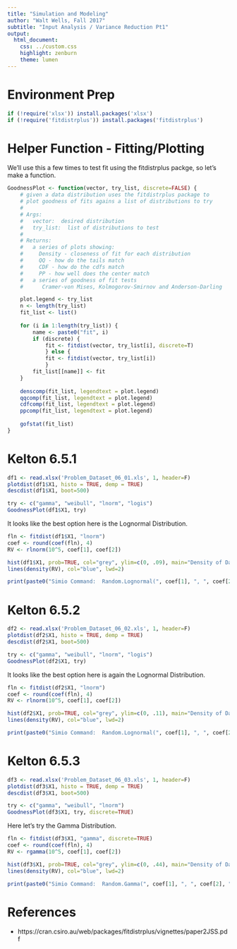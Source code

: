 ```yaml
---
title: "Simulation and Modeling"
author: "Walt Wells, Fall 2017"
subtitle: "Input Analysis / Variance Reduction Pt1"
output:
  html_document:
    css: ../custom.css
    highlight: zenburn
    theme: lumen
---
```


# Environment Prep

```r
if (!require('xlsx')) install.packages('xlsx')
if (!require('fitdistrplus')) install.packages('fitdistrplus')
```

# Helper Function - Fitting/Plotting

We'll use this a few times to test fit using the fitdistrplus packge, so let's make a function. 

```r
GoodnessPlot <- function(vector, try_list, discrete=FALSE) {
    # given a data distribution uses the fitdistrplus package to 
    # plot goodness of fits agains a list of distributions to try
    #
    # Args: 
    #   vector:  desired distribution
    #   try_list:  list of distributions to test
    #
    # Returns:
    #   a series of plots showing:
    #     Density - closeness of fit for each distribution
    #     QQ - how do the tails match
    #     CDF - how do the cdfs match
    #     PP - how well does the center match
    #   a series of goodness of fit tests
    #      Cramer-von Mises, Kolmogorov-Smirnov and Anderson-Darling

    plot.legend <- try_list
    n <- length(try_list)
    fit_list <- list()
    
    for (i in 1:length(try_list)) {
        name <- paste0("fit", i)
        if (discrete) {
            fit <- fitdist(vector, try_list[i], discrete=T) 
            } else {
            fit <- fitdist(vector, try_list[i])
            }
        fit_list[[name]] <- fit
    }
    
    denscomp(fit_list, legendtext = plot.legend)
    qqcomp(fit_list, legendtext = plot.legend)
    cdfcomp(fit_list, legendtext = plot.legend)
    ppcomp(fit_list, legendtext = plot.legend)
    
    gofstat(fit_list)
}

```


# Kelton 6.5.1

```r
df1 <- read.xlsx('Problem_Dataset_06_01.xls', 1, header=F)
plotdist(df1$X1, histo = TRUE, demp = TRUE)
descdist(df1$X1, boot=500)

try <- c("gamma", "weibull", "lnorm", "logis")
GoodnessPlot(df1$X1, try)
```

It looks like the best option here is the Lognormal Distribution.  

```r
fln <- fitdist(df1$X1, "lnorm")
coef <- round(coef(fln), 4)
RV <- rlnorm(10^5, coef[1], coef[2])

hist(df1$X1, prob=TRUE, col="grey", ylim=c(0, .09), main="Density of Data vs Fit of Chosen Distribution")
lines(density(RV), col="blue", lwd=2) 

print(paste0("Simio Command:  Random.Lognormal(", coef[1], ", ", coef[2], ")"))
```


# Kelton 6.5.2

```r
df2 <- read.xlsx('Problem_Dataset_06_02.xls', 1, header=F)
plotdist(df2$X1, histo = TRUE, demp = TRUE)
descdist(df2$X1, boot=500)

try <- c("gamma", "weibull", "lnorm", "logis")
GoodnessPlot(df2$X1, try)
```

It looks like the best option here is again the Lognormal Distribution.  

```r
fln <- fitdist(df2$X1, "lnorm")
coef <- round(coef(fln), 4)
RV <- rlnorm(10^5, coef[1], coef[2])

hist(df2$X1, prob=TRUE, col="grey", ylim=c(0, .11), main="Density of Data vs Fit of Chosen Distribution")
lines(density(RV), col="blue", lwd=2) 

print(paste0("Simio Command:  Random.Lognormal(", coef[1], ", ", coef[2], ")"))
```

# Kelton 6.5.3

```r
df3 <- read.xlsx('Problem_Dataset_06_03.xls', 1, header=F)
plotdist(df3$X1, histo = TRUE, demp = TRUE)
descdist(df3$X1, boot=500)

try <- c("gamma", "weibull", "lnorm")
GoodnessPlot(df3$X1, try, discrete=TRUE)
```

Here let's try the Gamma Distribution.

```r
fln <- fitdist(df3$X1, "gamma", discrete=TRUE)
coef <- round(coef(fln), 4)
RV <- rgamma(10^5, coef[1], coef[2])

hist(df3$X1, prob=TRUE, col="grey", ylim=c(0, .44), main="Density of Data vs Fit of Chosen Distribution")
lines(density(RV), col="blue", lwd=2) 

print(paste0("Simio Command:  Random.Gamma(", coef[1], ", ", coef[2], ")"))
```

# References

* https://cran.csiro.au/web/packages/fitdistrplus/vignettes/paper2JSS.pdf